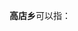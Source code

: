 '''高店乡'''可以指：
{{PRC admin/disambig|34/01/23/200/000|41/15/21/209/000|41/17/26/200/000|42/09/22/200/000|51/06/23/209/000|52/05/21/207/000}}
{{disambig|cat=三字中国乡名消歧义}}